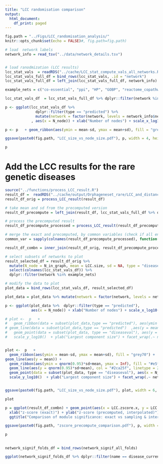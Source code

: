 ```yaml
---
title: "LCC randomisation comparison"
output:
  html_document:
    df_print: paged
---
```


```r
fig.path = "../Figs/LCC_randomisation_analysis/"
knitr::opts_chunk$set(echo = FALSE)#, fig.path=fig.path)
```

```r
# load  network labels
network_info = read_tsv("../data/network_details.tsv")


# load ranodmization (LCC results)
lcc_stat_vals  = readRDS("../cache/LCC_stat_compute_vals_all_networks.RDS")
lcc_stat_vals_full_df = bind_rows(lcc_stat_vals, .id = "network")
lcc_stat_vals_full_df = left_join(lcc_stat_vals_full_df, network_info)

example_nets = c("co-essential", "ppi", "HP", "GOBP", "reactome_copathway", "coex_ADS")

lcc_stat_vals_df  = lcc_stat_vals_full_df %>% dplyr::filter(network %in% example_nets)
```



```r
p <- ggplot(lcc_stat_vals_df %>% 
              dplyr::filter(type == "predicted") %>%
              mutate(network = factor(network, levels = network_info$network, labels = network_info$subtype))
            , aes(x = N_node)) + xlab("Number of nodes") + scale_x_log10()

p <- p   + geom_ribbon(aes(ymin = mean-sd, ymax = mean+sd), fill = "grey70") + geom_line(aes(y = mean)) + scale_y_log10()  + ylab("Largest component size") + facet_wrap(.~ network, ncol = 3) + theme_minimal()

ggsave(paste0(fig.path, "LCC_size_vs_node_size.pdf"), p, width = 4, height = 5)

p
```


# Add the LCC results for the rare genetic diseases

```r
source("../functions/process_LCC_result.R")
result_df =  readRDS("../cache/output/Orphageneset_rare/LCC_and_distance_calculation_results.RDS")
result_df_orig = process_LCC_result(result_df)

# take mean and sd from the precomputed version
result_df_precompute = left_join(result_df, lcc_stat_vals_full_df %>% dplyr::filter(type == "predicted") %>% select(-type), by = c("network", "N_in_graph" = "N_node")) %>% mutate(LCC.mean = mean, LCC.sd = sd, LCC.zscore = (LCC.size - LCC.mean)/LCC.sd) %>% select(1:8)

# process the precomputed result
result_df_precompute_processed = process_LCC_result(result_df_precompute)

# merge the exact and precomputed, by common variables (check if all entries are the same)
common_var = sapply(colnames(result_df_precompute_processed), function(x) all(result_df_precompute_processed[,x] == result_df_orig[,x], na.rm = T))

result_df_combn = inner_join(result_df_orig, result_df_precompute_processed, by = names(common_var)[common_var])
```


```r

# select subsets of networks to plot
result_selected_df = result_df_orig %>% 
  mutate(N_node = N_in_graph, mean = LCC.size, sd = NA, type = "diseaseval") %>% 
  select(colnames(lcc_stat_vals_df)) %>%
  dplyr::filter(network %in% example_nets)

# modify the data to plot
plot_data = bind_rows(lcc_stat_vals_df, result_selected_df)

plot_data = plot_data %>% mutate(network = factor(network, levels = network_info$network, labels = network_info$subtype))

p <- ggplot(plot_data %>%  dplyr::filter(type == "predicted"),  
            aes(x = N_node)) + xlab("Number of nodes") + scale_x_log10()

# plot <-  p   + 
#   geom_ribbon(data = subset(plot_data,type == "predicted"), aes(ymin = mean-sd, ymax = mean+sd), fill = "grey70") + 
# geom_line(data = subset(plot_data,type == "predicted")  ,aes(y = mean)) +
#   geom_point(data = subset(plot_data, type == "diseaseval"), aes(y = mean), fill = "grey40") +
#   scale_y_log10()  + ylab("Largest component size") + facet_wrap(.~ network, ncol = 3) + theme_minimal()


plot <-  p   + 
  geom_ribbon(aes(ymin = mean-sd, ymax = mean+sd), fill = "grey70") + 
geom_line(aes(y = mean)) +
  geom_ribbon(aes(ymin = qnorm(0.95)*sd+mean, ymax = Inf), fill = "#e5f5f9", alpha = 0.5) + 
  geom_line(aes(y = qnorm(0.95)*sd+mean), col = "#2ca25f", linetype = 2) +
  geom_point(data = subset(plot_data, type == "diseaseval"), aes(x = N_node, y = mean)) +
  scale_y_log10()  + ylab("Largest component size") + facet_wrap(.~ network, ncol = 3) + theme_minimal()


ggsave(paste0(fig.path, "LCC_size_vs_node_size.pdf"), plot, width = 6, height = 4)

plot
```



```r
p = ggplot(result_df_combn) + geom_point(aes(x = LCC.zscore.x, y = LCC.zscore.y)) + geom_abline(slope =1, intercept = 0, col = "red") +
  xlab("z-score (exact)") + ylab("z-score (precomputed, interpolated)") + 
  ggtitle("Comparison of module significance: exact vs sampling & interpolation") + theme_minimal()

ggsave(paste0(fig.path, "zscore_precompute_comparison.pdf"), p, width = 4, height = 4)

p
```

##
```r
network_signif_folds_df = bind_rows(network_signif_all_folds)

ggplot(network_signif_folds_df %>% dplyr::filter(name == disease_current))+ geom_tile(aes(x = network, y = iter, fill = LCC.signif))
```


